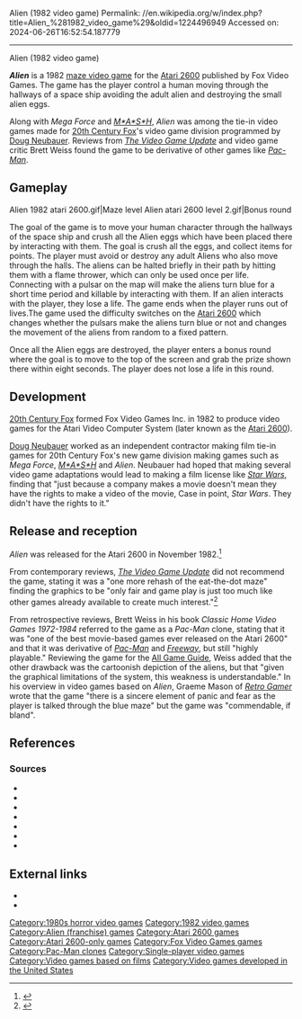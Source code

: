 Alien (1982 video game)
Permalink: //en.wikipedia.org/w/index.php?title=Alien_%281982_video_game%29&oldid=1224496949
Accessed on: 2024-06-26T16:52:54.187779



------
Alien (1982 video game)
{{Infobox VG
| title = Alien
| image = Alien ataricover.jpg
| developer = Fox Video Games{{sfn|Weiss|2007|p=31}}
| publisher = Fox Video Games{{sfn|Weiss|2007|p=31}}
| designer = [[Doug Neubauer]]
| engine = 
| released = November [[1982 in video gaming|1982]]
| genre = [[List of maze video games|Maze]]{{sfn|Weiss|2007|p=31}}
| modes = [[Single-player video game|Single-player]]
| platforms = [[Atari 2600]]
}}

'''''Alien''''' is a 1982 [[List of maze video games|maze video game]] for the [[Atari 2600]] published by Fox Video Games. The game has the player control a human moving through the hallways of a space ship avoiding the adult alien and destroying the small alien eggs. 

Along with ''Mega Force'' and ''[[M*A*S*H (video game)|M*A*S*H]]'', ''Alien'' was among the tie-in video games made for [[20th Century Fox]]'s video game division programmed by [[Doug Neubauer]]. Reviews from ''[[Computer Entertainer|The Video Game Update]]'' and video game critic Brett Weiss found the game to be derivative of other games like ''[[Pac-Man]]''.

== Gameplay ==
<gallery>
Alien 1982 atari 2600.gif|Maze level
Alien atari 2600 level 2.gif|Bonus round
</gallery>
The goal of the game is to move your human character through the hallways of the space ship and crush all the Alien eggs which have been placed there by interacting with them. The goal is crush all the eggs, and collect items for points. The player must avoid or destroy any adult Aliens who also move through the halls. The aliens can be halted briefly in their path by hitting them with a flame thrower, which can only be used once per life. Connecting with a pulsar on the map will make the aliens turn blue for a short time period and killable by interacting with them. If an alien interacts with the player, they lose a life. The game ends when the player runs out of lives.The game used the difficulty switches on the [[Atari 2600]] which changes whether the pulsars make the aliens turn blue or not and changes the movement of the aliens from random to a fixed pattern.{{sfn|Fox Video Games, Inc.|1982|ref=manual}}

Once all the Alien eggs are destroyed, the player enters a bonus round where the goal is to move to the top of the screen and grab the prize shown there within eight seconds. The player does not lose a life in this round.{{sfn|Fox Video Games, Inc.|1982|ref=manual}}

==Development==
[[20th Century Fox]] formed Fox Video Games Inc. in 1982 to produce video games for the Atari Video Computer System (later known as the [[Atari 2600]]).{{sfn|McCullaugh|1982|p=4}}{{sfn|Montfort|2006}}

[[Doug Neubauer]] worked as an independent contractor making film tie-in games for 20th Century Fox's new game division making games such as ''Mega Force'', ''[[M*A*S*H (video game)|M*A*S*H]]'' and ''Alien''. Neubauer had hoped that making several video game adaptations would lead to making a film license like ''[[Star Wars]]'', finding that "just because a company makes a movie doesn't mean they have the rights to make a video of the movie, Case in point, ''Star Wars''. They didn't have the rights to it."{{sfn|Gamasutra|ref=Gamasutra}}

==Release and reception==
''Alien'' was released for the Atari 2600 in November 1982.<ref name="vgu-rel-2600">{{cite magazine|magazine=[[Computer Entertainer|The Video Game Update]]|volume=1|issue=9|date=December 1982|title=Availability Update}}</ref>

From contemporary reviews, ''[[Computer Entertainer|The Video Game Update]]'' did not recommend the game, stating it was a "one more rehash of the eat-the-dot maze" finding the graphics to be "only fair and game play is just too much like other games already available to create much interest."<ref name="vgu-rev-2600">{{cite magazine|magazine=The Video Game Update|volume=1|issue=9|date=December 1982|title=Atari 2600-Compatible}}</ref>

From retrospective reviews, Brett Weiss in his book ''Classic Home Video Games 1972-1984'' referred to the game as a ''Pac-Man'' clone, stating that it was "one of the best movie-based games ever released on the Atari 2600" and that it was derivative of ''[[Pac-Man]]'' and ''[[Freeway (video game)|Freeway]]'', but still "highly playable."{{sfn|Weiss|2007|p=31}} Reviewing the game for the [[Allgame|All Game Guide]], Weiss added that the other drawback was the cartoonish depiction of the aliens, but that "given the graphical limitations of the system, this weakness is understandable."{{sfn|Weiss}} In his overview in video games based on ''Alien'', Graeme Mason of ''[[Retro Gamer]]'' wrote that the game "there is a sincere element of panic and fear as the player is talked through the blue maze" but the game was "commendable, if bland".{{sfn|Mason|p=62}}

== References ==
{{reflist}}

===Sources===
* {{cite book|title=Alien - Game Instructions|year=1982|publisher=Fox Video Games, Inc.|ref=manual}}
* {{cite web|archiveurl=https://web.archive.org/web/20080227111707/http://www.gamasutra.com/view/feature/1890/video_games_first_space_opera_.php?page=3|url=http://www.gamasutra.com/view/feature/1890/video_games_first_space_opera_.php?page=3|title=Video Games' First Space Opera: Exploring Atari's Star Raiders|accessdate=June 16, 2023|work=[[Game Developer (website)|Gamasutra]]|archivedate=February 27, 2008|ref=Gamasutra}}
* {{cite magazine|magazine=[[Retro Gamer]]|title=The History of Alien Videogames|last=Mason|first=Graeme|issue=199}}
* {{cite magazine|magazine=[[Billboard (magazine)|Billboard]]|title=Movie, Video Giants Join Game Supremacy Battle|last=McCullaugh|first=Jim|date=June 19, 1982}}
* {{cite journal|url=https://gamestudies.org/0601/articles/montfort|title=Combat in Context|last=Montfort|first=Nick|volume=6|issue=1|date=December 2006|issn=1604-7982|accessdate=April 28, 2023|journal=Game Studies|authorlink=Nick Montfort}}
* {{cite web|url=http://www.allgame.com/game.php?id=8270&tab=review|title=Alien|accessdate=January 8, 2024|archiveurl=https://web.archive.org/web/20141115035432/http://www.allgame.com/game.php?id=8270&tab=review|publisher=[[Allgame]]|last=Weiss|first=Brett Alan|archivedate=November 15, 2014}}
* {{cite book|title=Classic Home Video Games 1972-1984|last=Weiss|first=Brett|publisher=McFarland & Company, Inc.|isbn=978-0-7864-3226-4|year=2007}}

== External links ==
*{{atarimania|id=7513}}
*{{internet archive game|atari_2600_alien_20th_century_fox}}

{{Alien (franchise)}}
{{Authority control}}

[[Category:1980s horror video games]]
[[Category:1982 video games]]
[[Category:Alien (franchise) games]]
[[Category:Atari 2600 games]]
[[Category:Atari 2600-only games]]
[[Category:Fox Video Games games]]
[[Category:Pac-Man clones]]
[[Category:Single-player video games]]
[[Category:Video games based on films]]
[[Category:Video games developed in the United States]]